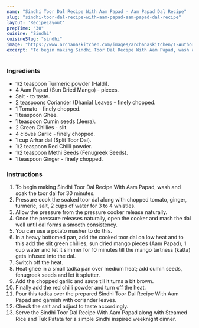 ---
name: "Sindhi Toor Dal Recipe With Aam Papad - Aam Papad Dal Recipe"
slug: "sindhi-toor-dal-recipe-with-aam-papad-aam-papad-dal-recipe"
layout: 'RecipeLayout'
prepTime: "30"
cuisine: "Sindhi"
cuisineSlug: "sindhi"
image: "https://www.archanaskitchen.com/images/archanaskitchen/1-Author/nithya.anantham/Sindhi_Toor_Dal_Recipe-6.jpg"
excerpt: "To begin making Sindhi Toor Dal Recipe With Aam Papad, wash and soak the toor dal for 30 minutes"
---

### Ingredients

- 1/2 teaspoon Turmeric powder (Haldi).
- 4 Aam Papad (Sun Dried Mango) - pieces.
- Salt - to taste.
- 2 teaspoons Coriander (Dhania) Leaves - finely chopped.
- 1 Tomato - finely chopped.
- 1 teaspoon Ghee.
- 1 teaspoon Cumin seeds (Jeera).
- 2 Green Chillies - slit.
- 4 cloves Garlic - finely chopped.
- 1 cup Arhar dal (Split Toor Dal).
- 1/2 teaspoon Red Chilli powder.
- 1/2 teaspoon Methi Seeds (Fenugreek Seeds).
- 1 teaspoon Ginger - finely chopped.

### Instructions

1. To begin making Sindhi Toor Dal Recipe With Aam Papad, wash and soak the toor dal for 30 minutes.
1. Pressure cook the soaked toor dal along with chopped tomato, ginger, turmeric, salt, 2 cups of water for 3 to 4 whistles.
1. Allow the pressure from the pressure cooker release naturally.
1. Once the pressure releases naturally, open the cooker and mash the dal well until dal forms a smooth consistency.
1. You can use a potato masher to do this.
1. In a heavy bottomed pan, add the cooked toor dal on low heat and to this add the slit green chillies, sun dried mango pieces (Aam Papad), 1 cup water and let it simmer for 10 minutes till the mango tartness (katta) gets infused into the dal.
1. Switch off the heat.
1. Heat ghee in a small tadka pan over medium heat; add cumin seeds, fenugreek seeds and let it splutter.
1. Add the chopped garlic and saute till it turns a bit brown.
1. Finally add the red chilli powder and turn off the heat.
1. Pour this tadka over the prepared Sindhi Toor Dal Recipe With Aam Papad and garnish with coriander leaves.
1. Check the salt and adjust to taste accordingly.
1. Serve the Sindhi Toor Dal Recipe With Aam Papad along with Steamed Rice and Tuk Patata for a simple Sindhi inspired weeknight dinner.
